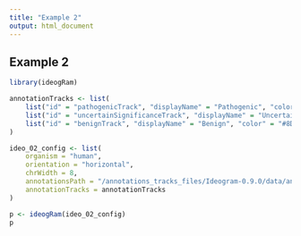```yaml
---
title: "Example 2"
output: html_document
---
```


## Example 2

```r
library(ideogRam)
```


```r
annotationTracks <- list(
    list("id" = "pathogenicTrack", "displayName" = "Pathogenic", "color" = "#F00"),
    list("id" = "uncertainSignificanceTrack", "displayName" = "Uncertain significance", "color" = "#CCC"),
    list("id" = "benignTrack", "displayName" = "Benign", "color" = "#8D4")
)

ideo_02_config <- list(
    organism = "human",
    orientation = "horizontal",
    chrWidth = 8,
    annotationsPath = "/annotations_tracks_files/Ideogram-0.9.0/data/annotations/1000_virtual_snvs.json",
    annotationTracks = annotationTracks
)

p <- ideogRam(ideo_02_config)
p
```

